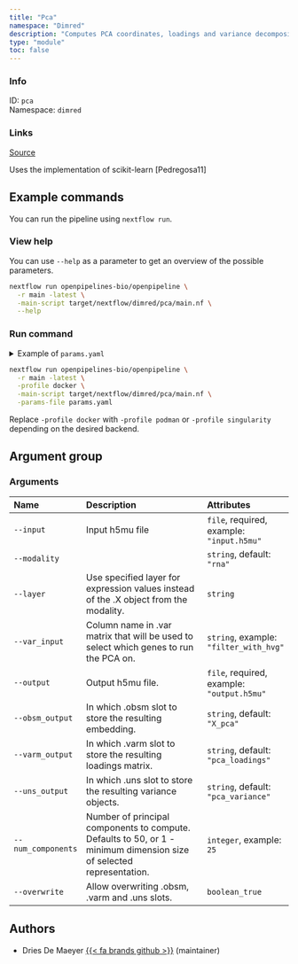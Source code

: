 ```yaml
---
title: "Pca"
namespace: "Dimred"
description: "Computes PCA coordinates, loadings and variance decomposition."
type: "module"
toc: false
---
```


::: {.column-margin}

### Info

ID: `pca`  
Namespace: `dimred`

### Links
[Source](https://github.com/openpipelines-bio/openpipeline/blob/main/openpipelines/src/dimred/pca){.btn-action .btn-sm .btn-info .btn role="button"}

:::

Uses the implementation of scikit-learn [Pedregosa11]

## Example commands

You can run the pipeline using `nextflow run`.

### View help

You can use `--help` as a parameter to get an overview of the possible parameters.

```bash
nextflow run openpipelines-bio/openpipeline \
  -r main -latest \
  -main-script target/nextflow/dimred/pca/main.nf \
  --help
```

### Run command

<details>
<summary>Example of `params.yaml`</summary>
```yaml

```
</details>

```bash
nextflow run openpipelines-bio/openpipeline \
  -r main -latest \
  -profile docker \
  -main-script target/nextflow/dimred/pca/main.nf \
  -params-file params.yaml
```

:::{.callout-note}
Replace `-profile docker` with `-profile podman` or `-profile singularity` depending on the desired backend.
:::

## Argument group

### Arguments

|Name               |Description                                                                                                          |Attributes                                 |
|:------------------|:--------------------------------------------------------------------------------------------------------------------|:------------------------------------------|
|`--input`          |Input h5mu file                                                                                                      |`file`, required, example: `"input.h5mu"`  |
|`--modality`       |                                                                                                                     |`string`, default: `"rna"`                 |
|`--layer`          |Use specified layer for expression values instead of the .X object from the modality.                                |`string`                                   |
|`--var_input`      |Column name in .var matrix that will be used to select which genes to run the PCA on.                                |`string`, example: `"filter_with_hvg"`     |
|`--output`         |Output h5mu file.                                                                                                    |`file`, required, example: `"output.h5mu"` |
|`--obsm_output`    |In which .obsm slot to store the resulting embedding.                                                                |`string`, default: `"X_pca"`               |
|`--varm_output`    |In which .varm slot to store the resulting loadings matrix.                                                          |`string`, default: `"pca_loadings"`        |
|`--uns_output`     |In which .uns slot to store the resulting variance objects.                                                          |`string`, default: `"pca_variance"`        |
|`--num_components` |Number of principal components to compute. Defaults to 50, or 1 - minimum dimension size of selected representation. |`integer`, example: `25`                   |
|`--overwrite`      |Allow overwriting .obsm, .varm and .uns slots.                                                                       |`boolean_true`                             |

## Authors

  * Dries De Maeyer [{{< fa brands github >}}](https://github.com/ddemaeyer) (maintainer)
